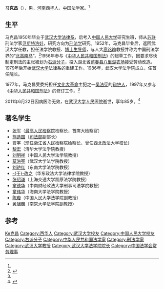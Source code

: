 {{Otheruses|other=名为马克昌的其他人物|馬昆 (明朝)}}
{{Infobox_Person
| name =马克昌
|image= 
|box_width= 
|occupation= 
| period = 
|birth_name=
| other_names =
| Sex =男
|birth_date= {{birth date |1926|8|12}}
|birth_place= {{ROC-1912}}[[河南省|河南省]][[周口市|周口市]]
|death_date={{death date and age|2011|6|22|1926|8|12}}
|death_place= {{CHN}}[[湖北省|湖北省]][[武汉市|武汉市]]
| nationality ={{PRC}}
| residence =
| party ={{中国共产党|22px}}
| religion =
| spouse =
| relatives =
|education= 
| past = 
| work =
|awards=
}}

'''马克昌'''（{{bd|1926年|8月12日|2011年|6月22日|catIdx=Ma马克昌}}），男，[[河南省|河南]][[西华县|西华]]人，[[中华人民共和国|中国]][[法学家|法学家]]。<ref name="他曾为林彪集团主犯辩护 法学泰斗马克昌辞世" />

== 生平 ==
马克昌1950年毕业于[[武汉大学|武汉大学]][[武汉大学法学院|法律系]]，后考入[[中国人民大学|中国人民大学]]研究生班，师从[[苏联|苏联]]刑法学家[[贝斯特洛娃|贝斯特洛娃]]，研究方向为[[刑法学|刑法学]]研究。1952年，马克昌毕业后，返回武汉大学任教，担任法学院教授、[[博士導師|博士生导师]]，与人大[[高铭暄|高铭暄]]教授并称为中国刑法学界的“[[北高南马|北高南马]]”。<ref name="">{{cite web| url=http://www.hb.xinhuanet.com/zhuanti/2011-06/24/content_23106862.htm| title="北高"痛悼"南马"——刑法学界 一颗巨星陨落| publisher=楚天都市报| accessdate=2013-08-13| deadurl=yes| archiveurl=https://web.archive.org/web/20120514045036/http://www.hb.xinhuanet.com/zhuanti/2011-06/24/content_23106862.htm| archivedate=2012-05-14}}</ref>1956年参与《[[中华人民共和国刑法|中华人民共和国刑法]]》的起草工作，因要求尽快制定刑法的主张被划为[[右派分子|右派分子]]，投入湖北省[[蕲春县|蕲春县]][[八里湖农场|八里湖农场]]接受劳动改造。1979年后开始[[武汉大学|武汉大学]]法律系的重建工作。1986年，武汉大学法学院成立，任首任院长。

1977年，马克昌受委托担任[[文化大革命|文化大革命]]主犯之一[[吴法宪|吴法宪]]的[[辩护人|辩护人]]，1997年又参与《[[中华人民共和国刑法|中华人民共和国刑法]]》的修订工作。<ref name="他曾为林彪集团主犯辩护 法学泰斗马克昌辞世" />

2011年6月22日因病医治无效，在[[武汉大学人民医院|武汉大学人民医院]]逝世，享年85岁。<ref name="他曾为林彪集团主犯辩护 法学泰斗马克昌辞世">{{cite web| url=http://www.hb.xinhuanet.com/newscenter/2011-06/23/content_23078416.htm| title=他曾为林彪集团主犯辩护 法学泰斗马克昌辞世| publisher=新华网| accessdate=2013-08-13| deadurl=yes| archiveurl=https://web.archive.org/web/20120514045305/http://www.hb.xinhuanet.com/newscenter/2011-06/23/content_23078416.htm| archivedate=2012-05-14}}</ref>

== 著名学生==
* [[张军_(1956年)|张军]]（[[中华人民共和国最高人民检察院|最高人民检察院]]检察长，首席大检察官）
* [[熊选国|熊选国]]（[[中华人民共和国司法部|司法部]]副部长）
* [[贾宇|贾宇]]（现任浙江省人民检察院检察长，曾任西北政法大学校长）
* [[黎宏|黎宏]]（清华大学法学院教授）
* [[刘明祥|刘明祥]]（中国人民大学法学院教授）
* [[莫洪宪|莫洪宪]]（武汉大学法学院教授）
* [[刘艳红|刘艳红]]（东南大学法学院教授）
* [[于改之|-{于}-改之]]（华东政法大学法律学院教授）
* [[张绍谦|张绍谦]]（上海交通大学凯原法学院教授）
* [[童德华|童德华]]（中南财经政法大学刑事司法学院教授）
* [[童伟华|童伟华]]（海南大学法学院教授）
* [[陈璇|陈璇]]（中国人民大学法学院副教授）
* [[黄旭巍|黄旭巍]]（南京大学法学院副教授）

== 参考 ==
{{reflist}}

{{Navboxes 
| title  = 马克昌在[[中国法学会|中国法学会]]的职务
| list1  =
{{中国法学会第三届理事会}}
}}

{{Authority control}}
{{DEFAULTSORT:Ma马克昌}}
[[Category:马姓|Ke克昌]]
[[Category:西华人|Category:西华人]]
[[Category:武汉大学校友|Category:武汉大学校友]]
[[Category:中国人民大学校友|Category:中国人民大学校友]]
[[Category:右派分子|Category:右派分子]]
[[Category:中华人民共和国法学家|Category:中华人民共和国法学家]]
[[Category:刑法学家|Category:刑法学家]]
[[Category:武汉大学教授|Category:武汉大学教授]]
[[Category:武汉大学法学院院长|Category:武汉大学法学院院长]]
[[Category:中国法学会常务理事|Category:中国法学会常务理事]]